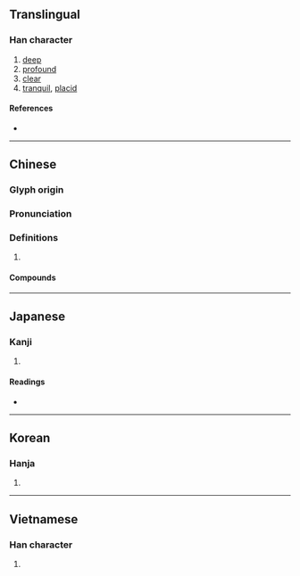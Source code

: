 {{character info/new}}
==Translingual==

===Han character===
{{Han char|rn=85|rad=水|as=09|sn=12|four=34111|canj=ETMV|ids=⿰氵甚}}

# [[deep]]
# [[profound]]
# [[clear]]
# [[tranquil]], [[placid]]

====References====
* {{Han ref|kx=0637.160|dkj=17846|dj=1044.120|hdz=31667.060|uh=6E5B|ud=28251|bh=B4EF|bd=46319}}

----

==Chinese==
{{zh-forms}}

===Glyph origin===
{{Han etyl}}

===Pronunciation===
{{zh-pron
|m=zhàn,dān,chén
|c=zaam3,daam1,cam4
|h=pfs=
|md=
|mn=chim/sîm/tam/tām
|mn-t=dam1/zam3/kam1
|mn-t_note=kam1 - used in [[湛江]]
|w=
|mc=y
|oc=y
|cat=a
}}

===Definitions===
{{zh-hanzi}}

# {{rfdef|lang=zh}}

====Compounds====
{{zh-der|湛恩|湛然|湛新|湛露|湛藍|湛盧|湛湛|湛憂|清湛|深湛|湛寂|精湛|青湛湛}}

----

==Japanese==

===Kanji===
{{ja-kanji|grade=|rs=水09}}

# {{defn|lang=ja|sort=水09}}

====Readings====
* {{ja-readings
|goon=じん<ぢむ, でん<でむ, とん<とむ
|kanon=たん<たむ, ちん<ちむ
|kun=しず-む, たた-える
}}

----

==Korean==

===Hanja===
{{ko-hanja|hangeul=[[담]], [[침]]|eumhun=|rv=dam, chim|mr=tam, ch'im|y=tam, chim}}

# {{defn|lang=ko|sort=水09}}

----

==Vietnamese==

===Han character===
{{vi-hantu|[[đậm]], [[giặm]], [[sậm]], [[sặm]], [[thấm]], [[trạm]], [[xạm]], [[xẩm]]|rs=水09}}

# {{defn|lang=vi|sort=水09}}
